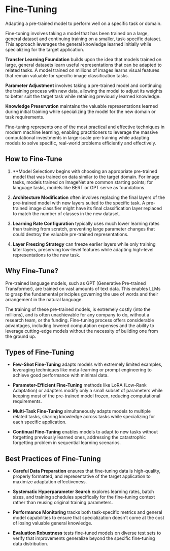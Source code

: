 # Fine-Tuning

Adapting a pre-trained model to perform well on a specific task or domain.

Fine-tuning involves taking a model that has been trained on a large, general dataset and continuing training on a smaller, task-specific dataset. This approach leverages the general knowledge learned initially while specializing for the target application.

**Transfer Learning Foundation** builds upon the idea that models trained on large, general datasets learn useful representations that can be adapted to related tasks. A model trained on millions of images learns visual features that remain valuable for specific image classification tasks.

**Parameter Adjustment** involves taking a pre-trained model and continuing the training process with new data, allowing the model to adjust its weights to better suit the target task while retaining previously learned knowledge.

**Knowledge Preservation** maintains the valuable representations learned during initial training while specializing the model for the new domain or task requirements.

Fine-tuning represents one of the most practical and effective techniques in modern machine learning, enabling practitioners to leverage the massive computational investments in large-scale pre-training while adapting models to solve specific, real-world problems efficiently and effectively.

## How to Fine-Tune
1. **Model Selectionv begins with choosing an appropriate pre-trained model that was trained on data similar to the target domain. For image tasks, models trained on ImageNet are common starting points; for language tasks, models like BERT or GPT serve as foundations.

2. **Architecture Modification** often involves replacing the final layers of the pre-trained model with new layers suited to the specific task. A pre-trained image classifier might have its final classification layer replaced to match the number of classes in the new dataset.

3. **Learning Rate Configuration** typically uses much lower learning rates than training from scratch, preventing large parameter changes that could destroy the valuable pre-trained representations.

4. **Layer Freezing Strategy** can freeze earlier layers while only training later layers, preserving low-level features while adapting high-level representations to the new task.


## Why Fine-Tune?
Pre-trained language models, such as GPT (Generative Pre-trained Transformer), are trained on vast amounts of text data. This enables LLMs to grasp the fundamental principles governing the use of words and their arrangement in the natural language.

The training of these pre-trained models, is extremely costly (into the millions), and is often unachievable for any company to do, without a research team, or the funding. Fine-tuning process offers considerable advantages, including lowered computation expenses and the ability to leverage cutting-edge models without the necessity of building one from the ground up.

## Types of Fine-Tuning
- **Few-Shot Fine-Tuning** adapts models with extremely limited examples, leveraging techniques like meta-learning or prompt engineering to achieve good performance with minimal data.

- **Parameter-Efficient Fine-Tuning** methods like LoRA (Low-Rank Adaptation) or adapters modify only a small subset of parameters while keeping most of the pre-trained model frozen, reducing computational requirements.

- **Multi-Task Fine-Tuning** simultaneously adapts models to multiple related tasks, sharing knowledge across tasks while specializing for each specific application.

- **Continual Fine-Tuning** enables models to adapt to new tasks without forgetting previously learned ones, addressing the catastrophic forgetting problem in sequential learning scenarios.

## Best Practices of Fine-Tuning

- **Careful Data Preparation** ensures that fine-tuning data is high-quality, properly formatted, and representative of the target application to maximize adaptation effectiveness.

- **Systematic Hyperparameter Search** explores learning rates, batch sizes, and training schedules specifically for the fine-tuning context rather than reusing original training parameters.

- **Performance Monitoring** tracks both task-specific metrics and general model capabilities to ensure that specialization doesn't come at the cost of losing valuable general knowledge.

- **Evaluation Robustness** tests fine-tuned models on diverse test sets to verify that improvements generalize beyond the specific fine-tuning data distribution.